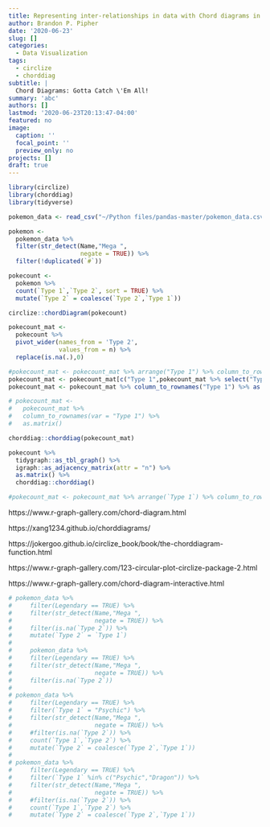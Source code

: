 ```yaml
---
title: Representing inter-relationships in data with Chord diagrams in R
author: Brandon P. Pipher
date: '2020-06-23'
slug: []
categories:
  - Data Visualization
tags:
  - circlize
  - chorddiag
subtitle: |
  Chord Diagrams: Gotta Catch \'Em All!
summary: 'abc'
authors: []
lastmod: '2020-06-23T20:13:47-04:00'
featured: no
image:
  caption: ''
  focal_point: ''
  preview_only: no
projects: []
draft: true
---
```


```r
library(circlize)
library(chorddiag)
library(tidyverse)
```


```r
pokemon_data <- read_csv("~/Python files/pandas-master/pokemon_data.csv")

pokemon <- 
  pokemon_data %>% 
  filter(str_detect(Name,"Mega ",
                    negate = TRUE)) %>%
  filter(!duplicated(`#`))

pokecount <-
  pokemon %>%
  count(`Type 1`,`Type 2`, sort = TRUE) %>%
  mutate(`Type 2` = coalesce(`Type 2`,`Type 1`))

circlize::chordDiagram(pokecount)

pokecount_mat <- 
  pokecount %>%
  pivot_wider(names_from = 'Type 2',
              values_from = n) %>%
  replace(is.na(.),0)

#pokecount_mat <- pokecount_mat %>% arrange("Type 1") %>% column_to_rownames("Type 1")
pokecount_mat <- pokecount_mat[c("Type 1",pokecount_mat %>% select("Type 1") %>% unique() %>% as.matrix %>% as.character())]
pokecount_mat <- pokecount_mat %>% column_to_rownames("Type 1") %>% as.matrix()

# pokecount_mat <- 
#   pokecount_mat %>%
#   column_to_rownames(var = "Type 1") %>%
#   as.matrix()

chorddiag::chorddiag(pokecount_mat)

pokecount %>%
  tidygraph::as_tbl_graph() %>%
  igraph::as_adjacency_matrix(attr = "n") %>%
  as.matrix() %>%
  chorddiag::chorddiag()

#pokecount_mat <- pokecount_mat %>% arrange(`Type 1`) %>% column_to_rownames("Type 1")
```
https://www.r-graph-gallery.com/chord-diagram.html

https://xang1234.github.io/chorddiagrams/

https://jokergoo.github.io/circlize_book/book/the-chorddiagram-function.html

https://www.r-graph-gallery.com/123-circular-plot-circlize-package-2.html

https://www.r-graph-gallery.com/chord-diagram-interactive.html

```r
# pokemon_data %>%
#     filter(Legendary == TRUE) %>%
#     filter(str_detect(Name,"Mega ",
#                       negate = TRUE)) %>%
#     filter(is.na(`Type 2`)) %>%
#     mutate(`Type 2` = `Type 1`)
# 
#     pokemon_data %>%
#     filter(Legendary == TRUE) %>%
#     filter(str_detect(Name,"Mega ",
#                       negate = TRUE)) %>%
#     filter(is.na(`Type 2`))
#
# pokemon_data %>%
#     filter(Legendary == TRUE) %>%
#     filter(`Type 1` = "Psychic") %>%
#     filter(str_detect(Name,"Mega ",
#                       negate = TRUE)) %>%
#     #filter(is.na(`Type 2`)) %>%
#     count(`Type 1`,`Type 2`) %>%
#     mutate(`Type 2` = coalesce(`Type 2`,`Type 1`))
# 
# pokemon_data %>%
#     filter(Legendary == TRUE) %>%
#     filter(`Type 1` %in% c("Psychic","Dragon")) %>%
#     filter(str_detect(Name,"Mega ",
#                       negate = TRUE)) %>%
#     #filter(is.na(`Type 2`)) %>%
#     count(`Type 1`,`Type 2`) %>%
#     mutate(`Type 2` = coalesce(`Type 2`,`Type 1`))
```
